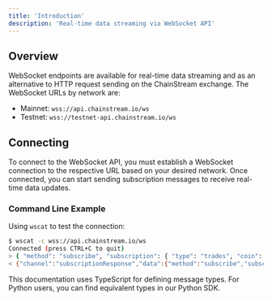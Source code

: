 ```yaml
---
title: 'Introduction'
description: 'Real-time data streaming via WebSocket API'
---
```


## Overview

WebSocket endpoints are available for real-time data streaming and as an alternative to HTTP request sending on the ChainStream exchange. The WebSocket URLs by network are:

* Mainnet: `wss://api.chainstream.io/ws`
* Testnet: `wss://testnet-api.chainstream.io/ws`

## Connecting

To connect to the WebSocket API, you must establish a WebSocket connection to the respective URL based on your desired network. Once connected, you can start sending subscription messages to receive real-time data updates.

### Command Line Example

Using `wscat` to test the connection:

```bash
$ wscat -c wss://api.chainstream.io/ws
Connected (press CTRL+C to quit)
> { "method": "subscribe", "subscription": { "type": "trades", "coin": "SOL" } }
< {"channel":"subscriptionResponse","data":{"method":"subscribe","subscription":{"type":"trades","coin":"SOL"}}}
```

<Note>
This documentation uses TypeScript for defining message types. For Python users, you can find equivalent types in our Python SDK.
</Note> 